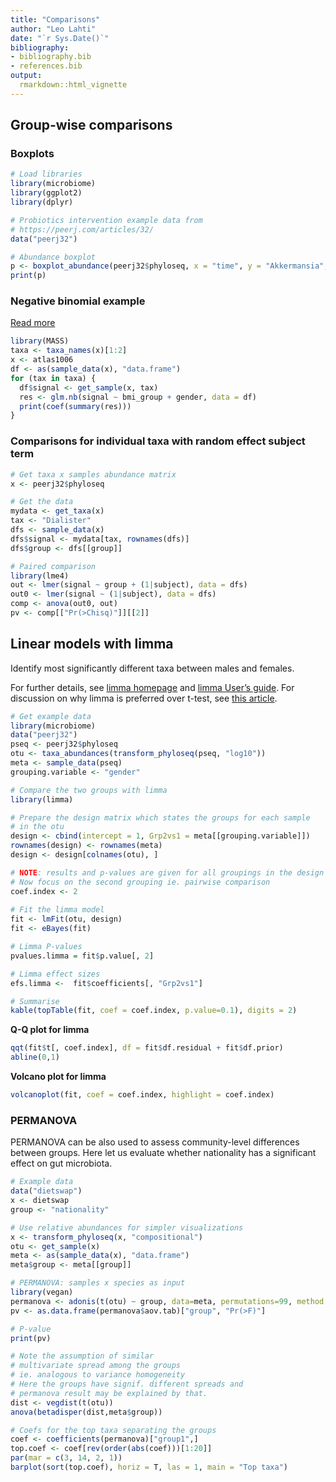 ```yaml
---
title: "Comparisons"
author: "Leo Lahti"
date: "`r Sys.Date()`"
bibliography: 
- bibliography.bib
- references.bib
output: 
  rmarkdown::html_vignette
---
```

<!--
  %\VignetteEngine{knitr::rmarkdown}
  %\VignetteIndexEntry{microbiome tutorial - comparisons}
  %\usepackage[utf8]{inputenc}
  %\VignetteEncoding{UTF-8}  
-->


## Group-wise comparisons

### Boxplots

```r
# Load libraries
library(microbiome)
library(ggplot2)
library(dplyr)

# Probiotics intervention example data from
# https://peerj.com/articles/32/
data("peerj32")

# Abundance boxplot
p <- boxplot_abundance(peerj32$phyloseq, x = "time", y = "Akkermansia", line = "subject", color = "gender")
print(p)
```







### Negative binomial example

[Read more](http://www.ats.ucla.edu/stat/r/dae/nbreg.htm)

```r
library(MASS)
taxa <- taxa_names(x)[1:2]
x <- atlas1006
df <- as(sample_data(x), "data.frame")
for (tax in taxa) {
  df$signal <- get_sample(x, tax)
  res <- glm.nb(signal ~ bmi_group + gender, data = df)
  print(coef(summary(res)))
}
```


### Comparisons for individual taxa with random effect subject term

```r
# Get taxa x samples abundance matrix
x <- peerj32$phyloseq

# Get the data
mydata <- get_taxa(x)
tax <- "Dialister"
dfs <- sample_data(x)
dfs$signal <- mydata[tax, rownames(dfs)]
dfs$group <- dfs[[group]]

# Paired comparison
library(lme4)
out <- lmer(signal ~ group + (1|subject), data = dfs)
out0 <- lmer(signal ~ (1|subject), data = dfs)
comp <- anova(out0, out)
pv <- comp[["Pr(>Chisq)"]][[2]]
```


## Linear models with limma

Identify most significantly different taxa between males and females.

For further details, see [limma
homepage](http://bioinf.wehi.edu.au/limma/) and [limma User's
guide](http://www.lcg.unam.mx/~lcollado/R/resources/limma-usersguide.pdf). For
discussion on why limma is preferred over t-test, see [this
article](http://www.plosone.org/article/info:doi/10.1371/journal.pone.0012336).

```r
# Get example data
library(microbiome)
data("peerj32")
pseq <- peerj32$phyloseq
otu <- taxa_abundances(transform_phyloseq(pseq, "log10"))
meta <- sample_data(pseq)
grouping.variable <- "gender" 

# Compare the two groups with limma
library(limma)

# Prepare the design matrix which states the groups for each sample
# in the otu
design <- cbind(intercept = 1, Grp2vs1 = meta[[grouping.variable]])
rownames(design) <- rownames(meta)
design <- design[colnames(otu), ]

# NOTE: results and p-values are given for all groupings in the design matrix
# Now focus on the second grouping ie. pairwise comparison
coef.index <- 2
     
# Fit the limma model
fit <- lmFit(otu, design)
fit <- eBayes(fit)

# Limma P-values
pvalues.limma = fit$p.value[, 2]

# Limma effect sizes
efs.limma <-  fit$coefficients[, "Grp2vs1"]

# Summarise 
kable(topTable(fit, coef = coef.index, p.value=0.1), digits = 2)
```

**Q-Q plot for limma**

```r
qqt(fit$t[, coef.index], df = fit$df.residual + fit$df.prior)
abline(0,1)
```

**Volcano plot for limma**

```r
volcanoplot(fit, coef = coef.index, highlight = coef.index)
```


### PERMANOVA

PERMANOVA can be also used to assess community-level differences
between groups. Here let us evaluate whether nationality has a
significant effect on gut microbiota.

```r
# Example data
data("dietswap")
x <- dietswap
group <- "nationality"

# Use relative abundances for simpler visualizations
x <- transform_phyloseq(x, "compositional")
otu <- get_sample(x)
meta <- as(sample_data(x), "data.frame")
meta$group <- meta[[group]]

# PERMANOVA: samples x species as input
library(vegan)
permanova <- adonis(t(otu) ~ group, data=meta, permutations=99, method = "bray")
pv <- as.data.frame(permanova$aov.tab)["group", "Pr(>F)"]

# P-value
print(pv)

# Note the assumption of similar
# multivariate spread among the groups
# ie. analogous to variance homogeneity
# Here the groups have signif. different spreads and
# permanova result may be explained by that.
dist <- vegdist(t(otu))
anova(betadisper(dist,meta$group))

# Coefs for the top taxa separating the groups
coef <- coefficients(permanova)["group1",]
top.coef <- coef[rev(order(abs(coef)))[1:20]]
par(mar = c(3, 14, 2, 1))
barplot(sort(top.coef), horiz = T, las = 1, main = "Top taxa")
```

